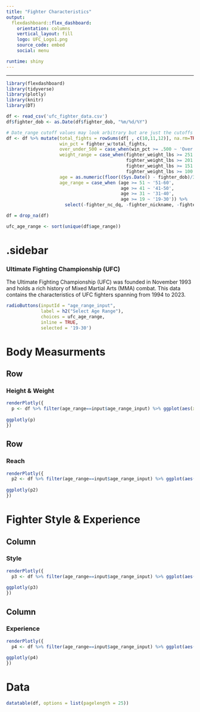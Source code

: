 ```yaml
---
title: "Fighter Characteristics"
output: 
  flexdashboard::flex_dashboard:
    orientation: columns
    vertical_layout: fill
    logo: UFC_Logo1.png
    source_code: embed
    social: menu

runtime: shiny
---
```

<style>                     
.navbar {
  background-color:black;
  border-color:black;
}
.navbar-brand {
color white!important;
}
</style>   
---

```r
library(flexdashboard)
library(tidyverse)
library(plotly)
library(knitr)
library(DT)

df <- read_csv('ufc_fighter_data.csv')
df$fighter_dob <- as.Date(df$fighter_dob, "%m/%d/%Y")

# Date_range cutoff values may look arbitrary but are just the cutoffs for the ages in days (365 * # of years)
df <- df %>% mutate(total_fights = rowSums(df[ , c(10,11,12)], na.rm=TRUE), 
                    win_pct = fighter_w/total_fights, 
                    over_under_500 = case_when(win_pct >= .500 ~ 'Over', TRUE ~ 'Under'), 
                    weight_range = case_when(fighter_weight_lbs >= 251 ~ '251-300',
                                             fighter_weight_lbs >= 201 ~ '201-250',
                                             fighter_weight_lbs >= 151 ~ '151-200',
                                             fighter_weight_lbs >= 100 ~ '100-150'),
                    age = as.numeric(floor((Sys.Date() - fighter_dob)/365)),
                    age_range = case_when (age >= 51 ~ '51-60',
                                           age >= 41 ~ '41-50',
                                           age >= 31 ~ '31-40',
                                           age >= 19 ~ '19-30')) %>% 
                      select(-fighter_nc_dq, -fighter_nickname, -fighter_id, -fighter_url)

df = drop_na(df)

ufc_age_range <- sort(unique(df$age_range))
```

{.sidebar}
=======================================================================
### Ultimate Fighting Championship (UFC)

The Ultimate Fighting Championship (UFC) was founded in November 1993 and holds 
a rich history of Mixed Martial Arts (MMA) combat. This data contains the characteristics of UFC fighters spanning from 1994 to 2023.

```r
radioButtons(inputId = "age_range_input", 
             label = h2("Select Age Range"),
             choices = ufc_age_range,
             inline = TRUE,
             selected = '19-30')
```


Body Measurments
=======================================================================
Row {data-width=500}
-----------------------------------------------------------------------

### Height & Weight

```r
renderPlotly({
  p <- df %>% filter(age_range==input$age_range_input) %>% ggplot(aes(x=fighter_height_cm, y=fighter_weight_lbs, color = over_under_500)) + geom_point() + theme_dark() + ggtitle("Comparison of Fighter Height (cm),\nWeight (lbs), & Record") + labs(caption = "Based on 1994-2023 UFC Fighter Data") + theme(plot.caption = element_text(hjust=1)) + theme(plot.title = element_text(hjust=0.5)) + theme(plot.title = element_text(size=10))
  
ggplotly(p)
})
```

Row {data-width=500}
-----------------------------------------------------------------------

### Reach

```r
renderPlotly({
  p2 <- df %>% filter(age_range==input$age_range_input) %>% ggplot(aes(x=fighter_reach_cm, color = over_under_500)) + geom_density() + theme_dark() + ggtitle("Comparison of Fighter Reach (cm)\nby Record") + labs(caption = "Based on 1994-2023 UFC Fighter Data") + theme(plot.caption = element_text(hjust=1)) + theme(plot.title = element_text(hjust=0.5)) + theme(plot.title = element_text(size=10))
  
ggplotly(p2)
})
```

Fighter Style & Experience
=======================================================================
Column {data-width=500}
-----------------------------------------------------------------------
### Style

```r
renderPlotly({
  p3 <- df %>% filter(age_range==input$age_range_input) %>% ggplot(aes(x=fighter_stance, fill=over_under_500)) + geom_bar() + ggtitle("Number of Fighters by Fighter Stance\n& Record")+ labs(caption = "Based on 1994-2023 UFC Fighter Data") + theme(plot.caption = element_text(hjust=1)) + theme(plot.title = element_text(hjust=0.5)) + theme(plot.title = element_text(size=10)) + ylab('# of Fighters')
  
ggplotly(p3)
})
```

Column {data-width=500}
-----------------------------------------------------------------------
### Experience

```r
renderPlotly({
  p4 <- df %>% filter(age_range==input$age_range_input) %>% ggplot(aes(x=age, y=total_fights, color = over_under_500)) + geom_point() + ggtitle("Comparison of Age,\nTotal Fights, & Record")+ labs(caption = "Based on 1994-2023 UFC Fighter Data") + theme(plot.caption = element_text(hjust=1)) + theme(plot.title = element_text(hjust=0.5)) + theme(plot.title = element_text(size=10))
  
ggplotly(p4)
})
```


Data
=======================================================================
```r
datatable(df, options = list(pagelength = 25))
```
